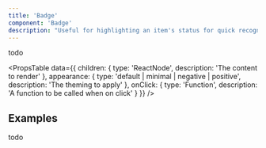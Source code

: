 ```yaml
---
title: 'Badge'
component: 'Badge'
description: "Useful for highlighting an item's status for quick recognition to the user."
---
```


todo

<PropsTable
  data={{
    children: {
      type: 'ReactNode',
      description: 'The content to render'
    },
    appearance: {
      type: 'default | minimal | negative | positive',
      description: 'The theming to apply'
    },
    onClick: {
      type: 'Function',
      description: 'A function to be called when on click'
    }
  }}
/>

## Examples

todo
